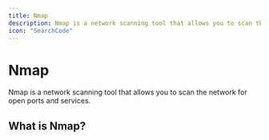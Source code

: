```yaml
---
title: Nmap
description: Nmap is a network scanning tool that allows you to scan the network for open ports and services.
icon: "SearchCode"
---
```


# Nmap

Nmap is a network scanning tool that allows you to scan the network for open ports and services.

## What is Nmap?